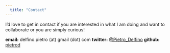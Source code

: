 ```yaml
---
  title: "Contact"
---
```

  
I'd love to get in contact if you are interested in what I am doing and want to collaborate or you are simply curious!

**email:** delfino.pietro (at) gmail (dot) com
**twitter:** [@Pietro_Delfino](https://twitter.com/Pietro_Delfino)
**github:** [pietrod](https://github.com/PietroD/)
